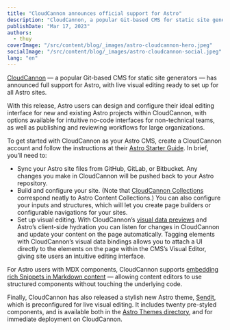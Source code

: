 ```yaml
---
title: "CloudCannon announces official support for Astro"
description: "CloudCannon, a popular Git-based CMS for static site generators, has announced full support for Astro."
publishDate: "Mar 17, 2023"
authors:
  - thuy
coverImage: "/src/content/blog/_images/astro-cloudcannon-hero.jpeg"
socialImage: "/src/content/blog/_images/astro-cloudcannon-social.jpeg"
lang: "en"
---
```


[CloudCannon](https://cloudcannon.com/astro-cms/?utm_campaign=Astro%20out-of-beta&utm_source=astro-partner-blog&utm_medium=blog) — a popular Git-based CMS for static site generators — has announced full support for 
Astro, with live visual editing ready to set up for all Astro sites.

With this release, Astro users can design and configure their ideal editing interface for new and 
existing Astro projects within CloudCannon, with options available for intuitive no-code interfaces 
for non-technical teams, as well as publishing and reviewing workflows for large organizations.

To get started with CloudCannon as your Astro CMS, create a CloudCannon account and follow the 
instructions at their [Astro Starter Guide](https://cloudcannon.com/documentation/guides/astro-starter-guide/?utm_campaign=Astro%20out-of-beta&utm_source=astro-partner-blog). In brief, you’ll need to:

- Sync your Astro site files from GitHub, GitLab, or Bitbucket. Any changes you make in CloudCannon 
will be pushed back to your Astro repository.
- Build and configure your site. (Note that [CloudCannon Collections](https://cloudcannon.com/documentation/articles/defining-your-collections/?utm_campaign=Astro%20out-of-beta&utm_source=astro-partner-blog) correspond neatly to Astro 
Content Collections.) You can also configure your inputs and structures, which will let you create 
page builders or configurable navigations for your sites.
- Set up visual editing. With CloudCannon’s [visual data previews](https://cloudcannon.com/documentation/articles/using-live-editing-with-vanilla-js/?utm_campaign=Astro%20out-of-beta&utm_source=astro-partner-blog) and Astro’s client-side hydration 
you can listen for changes in CloudCannon and update your content on the page automatically. 
Tagging elements with CloudCannon’s visual data bindings allows you to attach a UI directly to the 
elements on the page within the CMS’s Visual Editor, giving site users an intuitive editing interface.

For Astro users with MDX components, CloudCannon supports [embedding rich Snippets in Markdown 
content](https://cloudcannon.com/documentation/articles/editing-with-mdx-components/?utm_campaign=Astro%20out-of-beta&utm_source=astro-partner-blog) — allowing content editors to use structured components without touching the underlying code.

Finally, CloudCannon has also released a stylish new Astro theme, [Sendit](https://cloudcannon.com/templates/sendit/?utm_campaign=Astro%20out-of-beta&utm_source=astro-partner-blog), which is preconfigured 
for live visual editing. It includes twenty pre-styled components, and is available both in the 
[Astro Themes directory](https://astro.build/themes/details/sendit/), and for immediate deployment on CloudCannon.